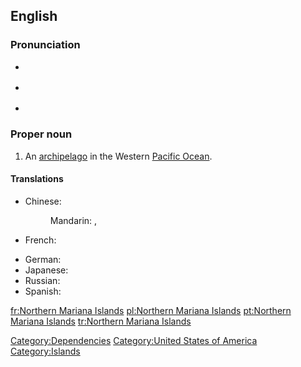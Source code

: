 ==English==
{{wikipedia}}

===Pronunciation===
* {{a|UK}} {{IPA|/ˈnɔː.ðən ˌmæɹ.iˈæn.ə ˈaɪ.ləndz/}}
* {{a|US}} {{IPA|/ˈnɔɹ.ðɚn ˌmɛɹ.iˈæn.ə ˈaɪ.ləndz/}}
* {{audio|en-us-Northern Mariana Islands.ogg|Audio (US)}}

===Proper noun===
{{en-proper noun|sg=[[Northern]] [[Mariana]] [[islands|Islands]]}}

# An [[archipelago]] in the Western [[Pacific Ocean]].


====Translations====
{{trans-top|archipelago}}
* Chinese:
*: Mandarin: {{t|zh|北馬里亞納群島|sc=Hani}}, {{t|zh|北马里亚纳群岛|tr=Běi Mǎlǐyǎnà qúndǎo|sc=Hani}}
* French: {{t|fr|Îles Mariannes du Nord|f|p}}
{{trans-mid}}
* German: {{t|de|Nördliche Marianen|f|p}}
* Japanese: {{t|ja|北マリアナ諸島|tr=Kita Mariana shotō|sc=Jpan}}
* Russian: {{t|ru|Северные Марианские острова|m|p|tr=Sévernyje Mariánskije ostrová|sc=Cyrl}}
* Spanish: {{t|es|Islas Marianas del Norte|f|p}}
{{trans-bottom}}

[[Category:Dependencies]]
[[Category:United States of America]]
[[Category:Islands]]

[[fr:Northern Mariana Islands]]
[[pl:Northern Mariana Islands]]
[[pt:Northern Mariana Islands]]
[[tr:Northern Mariana Islands]]